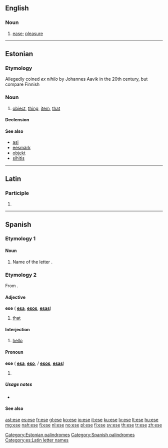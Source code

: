 {{also|Ese|ESE|Eşe|ése|esé|-ese}}
==English==

===Noun===
{{en-noun|?}}

# {{obsolete}} [[ease]]; [[pleasure]]
#: {{rfquotek|Chaucer}}

{{Webster 1913}}

----

==Estonian==

===Etymology===
Allegedly coined ''ex nihilo'' by Johannes Aavik in the 20th century, but compare Finnish {{term|esine}}

===Noun===
{{head|et|noun|genitive|eseme|partitive|eset}}

# [[object]], [[thing]], [[item]], [[that]]

====Declension====
{{rfinfl|lang=et|type=declension}}

====See also====
* [[asi#Estonian|asi]]
* [[eesmärk]]
* [[objekt#Estonian|objekt]]
* [[sihitis]]

[[Category:Estonian palindromes]]

----

==Latin==

===Participle===
{{la-part-form|ēse}}

# {{inflection of|esus|ēsus|voc|m|s|lang=la}}

----

==Spanish==

===Etymology 1===

====Noun====
{{es-noun|f}}
# Name of the letter {{term|s}}.

===Etymology 2===
From {{etyl|la|es}} {{term|ipse}}.

====Adjective====
'''ese''' {{m}} {{context|demonstrative|lang=es}} ({{f}} '''[[esa]]''', {{m|p}} '''[[esos]]''', {{f|p}} '''[[esas]]''')

# [[that]]

====Interjection====
{{head|es|interjection}}

# {{Mexico|informal|lang=es}} [[hello]]

====Pronoun====
'''ese''' {{m}} {{context|demonstrative|lang=es}} ({{f}} '''[[esa]]''', {{n}} '''[[eso]]''', {{m|p}}/{{n|p}} '''[[esos]]''', {{f|p}} '''[[esas]]''')

# {{alternative spelling of|ése}}

=====Usage notes=====
* {{es-demonstrative-accent-usage}}

====See also====
{{Spanish pronoun}}

[[Category:Spanish palindromes]]
[[Category:es:Latin letter names]]

[[ast:ese]]
[[es:ese]]
[[fr:ese]]
[[gl:ese]]
[[ko:ese]]
[[io:ese]]
[[it:ese]]
[[ku:ese]]
[[lv:ese]]
[[lt:ese]]
[[hu:ese]]
[[mg:ese]]
[[nah:ese]]
[[fj:ese]]
[[nl:ese]]
[[no:ese]]
[[pl:ese]]
[[fi:ese]]
[[sv:ese]]
[[th:ese]]
[[tr:ese]]
[[zh:ese]]